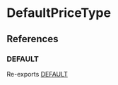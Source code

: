 
# DefaultPriceType

## References

### DEFAULT

Re-exports [DEFAULT](../../modules/medusa.mdx#default)

